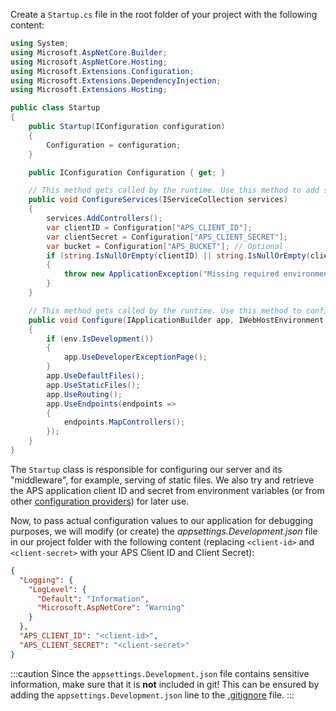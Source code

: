 Create a `Startup.cs` file in the root folder of your project with the following content:

```csharp title="Startup.cs"
using System;
using Microsoft.AspNetCore.Builder;
using Microsoft.AspNetCore.Hosting;
using Microsoft.Extensions.Configuration;
using Microsoft.Extensions.DependencyInjection;
using Microsoft.Extensions.Hosting;

public class Startup
{
    public Startup(IConfiguration configuration)
    {
        Configuration = configuration;
    }

    public IConfiguration Configuration { get; }

    // This method gets called by the runtime. Use this method to add services to the container.
    public void ConfigureServices(IServiceCollection services)
    {
        services.AddControllers();
        var clientID = Configuration["APS_CLIENT_ID"];
        var clientSecret = Configuration["APS_CLIENT_SECRET"];
        var bucket = Configuration["APS_BUCKET"]; // Optional
        if (string.IsNullOrEmpty(clientID) || string.IsNullOrEmpty(clientSecret))
        {
            throw new ApplicationException("Missing required environment variables APS_CLIENT_ID or APS_CLIENT_SECRET.");
        }
    }

    // This method gets called by the runtime. Use this method to configure the HTTP request pipeline.
    public void Configure(IApplicationBuilder app, IWebHostEnvironment env)
    {
        if (env.IsDevelopment())
        {
            app.UseDeveloperExceptionPage();
        }
        app.UseDefaultFiles();
        app.UseStaticFiles();
        app.UseRouting();
        app.UseEndpoints(endpoints =>
        {
            endpoints.MapControllers();
        });
    }
}
```

The `Startup` class is responsible for configuring our server and its "middleware", for example,
serving of static files. We also try and retrieve the APS application client ID and secret
from environment variables (or from other [configuration providers](https://docs.microsoft.com/en-us/aspnet/core/fundamentals/configuration/?view=aspnetcore-6.0#configuration-providers))
for later use.

Now, to pass actual configuration values to our application for debugging purposes,
we will modify (or create) the _appsettings.Development.json_ file in our project folder
with the following content (replacing `<client-id>` and `<client-secret>` with your
APS Client ID and Client Secret):

```json
{
  "Logging": {
    "LogLevel": {
      "Default": "Information",
      "Microsoft.AspNetCore": "Warning"
    }
  },
  "APS_CLIENT_ID": "<client-id>",
  "APS_CLIENT_SECRET": "<client-secret>"
}
```

:::caution
Since the `appsettings.Development.json` file contains sensitive information, make sure that it is **not** included in git!
This can be ensured by adding the `appsettings.Development.json` line to the [.gitignore](https://git-scm.com/docs/gitignore) file.
:::
